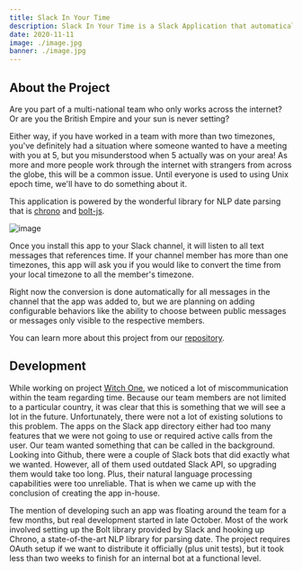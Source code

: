 ```yaml
---
title: Slack In Your Time
description: Slack In Your Time is a Slack Application that automatically detects messages that references time and converts them to the full date of all the channel member's timezone.
date: 2020-11-11
image: ./image.jpg
banner: ./image.jpg
---
```


## About the Project

Are you part of a multi-national team who only works across the internet?
Or are you the British Empire and your sun is never setting?

Either way, if you have worked in a team with more than two timezones, you've definitely had a situation where someone wanted to have a meeting with you at 5, but you misunderstood when 5 actually was on your area!
As more and more people work through the internet with strangers from across the globe, this will be a common issue. Until everyone is used to using Unix epoch time, we'll have to do something about it.

This application is powered by the wonderful library for NLP date parsing that is [chrono](https://github.com/wanasit/chrono) and [bolt-js](https://github.com/SlackAPI/bolt-js).

![image](./sample.jpg)

Once you install this app to your Slack channel, it will listen to all text messages that references time.
If your channel member has more than one timezones, this app will ask you if you would like to convert the time from your local timezone to all the member's timezone.

Right now the conversion is done automatically for all messages in the channel that the app was added to, but we are planning on adding configurable behaviors like the ability to choose between public messages or messages only visible to the respective members.

You can learn more about this project from our [repository](https://github.com/TeamSTEP/slack-in-your-time).

## Development

While working on project [Witch One](https://github.com/TeamSTEP/project-witch-one), we noticed a lot of miscommunication within the team regarding time.
Because our team members are not limited to a particular country, it was clear that this is something that we will see a lot in the future. Unfortunately, there were not a lot of existing solutions to this problem.
The apps on the Slack app directory either had too many features that we were not going to use or required active calls from the user.
Our team wanted something that can be called in the background.
Looking into Github, there were a couple of Slack bots that did exactly what we wanted. However, all of them used outdated Slack API, so upgrading them would take too long.
Plus, their natural language processing capabilities were too unreliable.
That is when we came up with the conclusion of creating the app in-house.

The mention of developing such an app was floating around the team for a few months, but real development started in late October.
Most of the work involved setting up the Bolt library provided by Slack and hooking up Chrono, a state-of-the-art NLP library for parsing date.
The project requires OAuth setup if we want to distribute it officially (plus unit tests), but it took less than two weeks to finish for an internal bot at a functional level.
